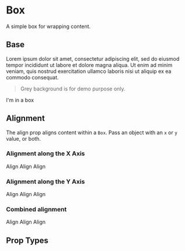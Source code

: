 
<Meta title='Layout|Box' component={Box} />

# Box
A simple box for wrapping content. 

 
## Base
Lorem ipsum dolor sit amet, consectetur adipiscing elit, sed do eiusmod tempor incididunt ut labore et dolore magna aliqua. Ut enim ad minim veniam, quis nostrud exercitation ullamco laboris nisi ut aliquip ex ea commodo consequat. 

>Grey background is for demo purpose only.

<Preview>
  <Story name='Base'>
    <Box>I'm in a box</Box>
  </Story>
</Preview>

## Alignment
The align prop aligns content within a `Box`. Pass an object with an `x` or `y` value, or both.

### Alignment along the X Axis
<Preview>
  <Story name='XAlignment-Start'>
    <Box align={{ x: 'Start' }}>
      Align
    </Box>
  </Story>
</Preview>

<Preview>
  <Story name='XAlignment-Center'>
    <Box align={{ x: 'Center' }}>
      Align
    </Box>
  </Story>
</Preview>

<Preview>
  <Story name='XAlignment-End'>
    <Box align={{ x: 'End' }}>
      Align
    </Box>
  </Story>
</Preview>

### Alignment along the Y Axis
<Preview>
  <Story name='YAlignment-Start'>
    <Box align={{ y: 'Start' }}>
      Align
    </Box>
  </Story>
</Preview>

<Preview>
  <Story name='YAlignment-Center'>
    <Box align={{ y: 'Center' }}>
      Align
    </Box>
  </Story>
</Preview>

<Preview>
  <Story name='YAlignment-End'>
    <Box align={{ y: 'End' }}>
      Align
    </Box>
  </Story>
</Preview>

### Combined alignment
<Preview>
  <Story name='CombinedAlignment-Center-Center'>
    <Box align={{ x: 'Center', y: 'Center' }}>
      Align
    </Box>
  </Story>
</Preview>

<Preview>
  <Story name='CombinedAlignment-End-Start'>
    <Box align={{ x: 'End', y: 'Start' }}>
      Align
    </Box>
  </Story>
</Preview>

<Preview>
  <Story name='CombinedAlignment-Start-End'>
    <Box align={{ x: 'Start', y: 'End' }}>
      Align
    </Box>
  </Story>
</Preview>

## Prop Types

<Props of={Box} />